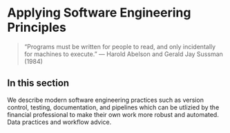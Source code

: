 # Applying Software Engineering Principles {#sec-software-principles}

> “Programs must be written for people to read, and only incidentally for machines to execute.” — Harold Abelson and Gerald Jay Sussman (1984)

## In this section

We describe modern software engineering practices such as version control, testing, documentation, and pipelines which can be utlizied by the financial professional to make their own work more robust and automated. Data practices and workflow advice.